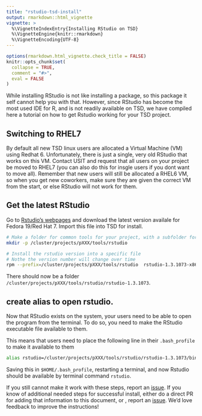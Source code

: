 ```yaml
---
title: "rstudio-tsd-install"
output: rmarkdown::html_vignette
vignette: >
  %\VignetteIndexEntry{Installing RStudio on TSD}
  %\VignetteEngine{knitr::rmarkdown}
  %\VignetteEncoding{UTF-8}
---
```


```r
options(rmarkdown.html_vignette.check_title = FALSE)
knitr::opts_chunk$set(
  collapse = TRUE,
  comment = "#>",
  eval = FALSE
)
```

While installing RStudio is not like installing a package, so this package it self cannot help you with that.
However, since RStudio has become the most used IDE for R, and is not readily available on TSD, we have compiled here a tutorial on how to get Rstudio working for your TSD project. 

## Switching to RHEL7
By default all new TSD linux users are allocated a Virtual Machine (VM) using Redhat 6. 
Unfortunately, there is just a single, very old RStudio that works on this VM. 
Contact USIT and request that all users on your project be moved to RHEL7 (you can also do this for insgle users if you dont want to move all).
Remember that new users will still be allocated a RHEL6 VM, so when you get new coworkers, make sure they are given the correct VM from the start, or else RStudio will not work for them.

## Get the latest RStudio
Go to [Rstudio's webpages](https://rstudio.com/products/rstudio/download/#download)  and download the latest version availale for Fedora 19/Red Hat 7. 
Import this file into TSD for install. 


```bash
# Make a folder for common tools for your project, with a subfolder for rstudio
mkdir -p /cluster/projects/pXXX/tools/rstudio

# Install the rstudio version into a specific file
# Nothe the version number will change over time
rpm --prefix=/cluster/projects/pXXX/tools/rstudio  rstudio-1.3.1073-x86_64.rpm
```

There should now be a folder `/cluster/projects/pXXX/tools/rstudio/rstudio-1.3.1073`. 

## create alias to open rstudio.
Now that RStudio exists on the system, your users need to be able to open the program from the terminal. 
To do so, you need to make the RStudio executable file available to them. 

This means that users need to place the following line in their `.bash_profile` to make it available to them

```bash
alias rstudio=/cluster/projects/pXXX/tools/rstudio/rstudio-1.3.1073/bin/rstudio
```

Saving this in `$HOME/.bash_profile`, restarting a terminal, and now Rstudio should be available by terminal command `rstudio`. 

If you still cannot make it work with these steps, report an [issue](https://github.com/LCBC-UiO/tsdrtools/issues).
If you know of additional needed steps for successful install, either do a direct PR for adding that information to this document, or , report an [issue](https://github.com/LCBC-UiO/tsdrtools/issues).
We'd love feedback to improve the instructions!

